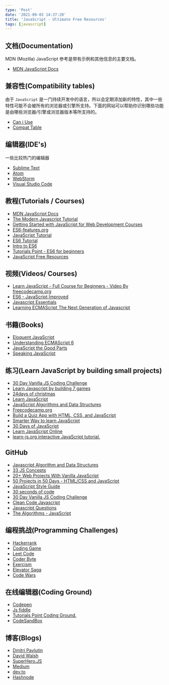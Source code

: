 ```yaml
---
type: 'Post'
date: '2021-09-03 14:37:20'
title: 'JavaScript - Ultimate Free Resources'
tags: [javascript]
---
```


## 文档(Documentation)

MDN (Mozilla) JavaScript 参考是带有示例和其他信息的主要文档。

- [MDN JavaScript Docs](https://developer.mozilla.org/en-US/docs/Web/JavaScript.)

## 兼容性(Compatibility tables)

由于 `JavaScript` 是一门持续开发中的语言，所以会定期添加新的特性，其中一些特性可能不会被所有的浏览器或引擎所支持。下面的网站可以帮助你识别哪些功能是由哪些浏览器/引擎或浏览器版本等所支持的。

- [Can i Use](https://caniuse.com/#search=javascript)
- [Compat Table](https://kangax.github.io/compat-table)

## 编辑器(IDE's)

一些比较热门的编辑器

- [Sublime Text](https://www.sublimetext.com/)
- [Atom](https://atom.io/)
- [WebStorm](https://www.jetbrains.com/webstorm/)
- [Visual Studio Code](https://code.visualstudio.com/)

## 教程(Tutorials / Courses)

- [MDN JavaScript Docs](https://developer.mozilla.org/en-US/docs/Web/JavaScript/Guide)
- [The Modern Javascript Tutorial](https://javascript.info/)
- [Getting Started with JavaScript for Web Development Courses](https://scotch.io/courses/getting-started-with-javascript-for-web-development)
- [ES6-features.org](http://es6-features.org/)
- [JavaScript Tutorial](https://www.javascripttutorial.net/)
- [ES6 Tutorial](https://www.javascripttutorial.net/es6/)
- [Intro to ES6](https://scrimba.com/learn/introtoes6)
- [Tutorials Point - ES6 for beginners](https://www.tutorialspoint.com/es6/index.htm)
- [JavaScript Free Resources](https://www.java5cript.com/)

## 视频(Videos/ Courses)

- [Learn JavaScript - Full Course for Beginners - Video By freecodecamp.org](https://www.youtube.com/watch?v=PkZNo7MFNFg&list=PLWKjhJtqVAbleDe3_ZA8h3AO2rXar-q2V&ab_channel=freeCodeCamp.orgfreeCodeCamp.orgVerified)
- [ES6 - JavaScript Improved](https://www.udacity.com/course/es6-javascript-improved--ud356)
- [Javascript Essentials](https://www.udemy.com/course/javascript-essentials/)
- [Learning ECMAScript The Next Generation of Javascript](https://www.udemy.com/course/ecmascript2015/)

## 书籍(Books)

- [Eloquent JavaScript](https://eloquentjavascript.net/)
- [Understanding ECMAScript 6](http://superherojs.com/)
- [JavaScript the Good Parts](https://andersonguelphjs.github.io/OReilly_JavaScript_The_Good_Parts_May_2008.pdf)
- [Speaking JavaScript](http://speakingjs.com/es5/index.html)

## 练习(Learn JavaScript by building small projects)

- [30 Day Vanilla JS Coding Challenge](https://javascript30.com/)
- [Learn Javascript by building 7 games](https://www.freecodecamp.org/news/learn-javascript-by-building-7-games-video-course/)
- [24days of christmas](https://scrimba.com/learn/adventcalendar/welcome-to-24-days-of-javascriptmas-cg2QbehG)
- [Learn JavaScript](https://scrimba.com/learn/learnjavascript)
- [JavaScript Algorithms and Data Structures](https://www.freecodecamp.org/learn/javascript-algorithms-and-data-structures/)
- [Freecodecamp.org](https://www.freecodecamp.org/)
- [Build a Quiz App with HTML, CSS, and JavaScript](https://www.udemy.com/course/build-a-quiz-app-with-html-css-and-javascript/)
- [Smarter Way to learn JavaScript](http://www.asmarterwaytolearn.com/js/index-of-exercises.html)
- [30 Days of JavaScript](https://github.com/Asabeneh/30-Days-Of-JavaScript)
- [Learn JavaScript Online](https://learnjavascript.online/)
- [learn-js.org interactive JavaScript tutorial.](https://www.learn-js.org/en/)

## GitHub

- [Javascript Algorithm and Data Structures](https://github.com/trekhleb/javascript-algorithms)
- [33 JS Concepts](https://github.com/leonardomso/33-js-concepts)
- [20+ Web Projects With Vanilla JavaScript](https://github.com/bradtraversy/vanillawebprojects)
- [50 Projects in 50 Days - HTML/CSS and JavaScript](https://github.com/bradtraversy/50projects50days)
- [JavaScript Style Guide](https://blog.kritikapattalam.com/[https://github.com/airbnb/javascript)
- [30 seconds of code](https://github.com/30-seconds/30-seconds-of-code)
- [30 Day Vanilla JS Coding Challenge](https://github.com/wesbos/JavaScript30)
- [Clean Code Javascript](https://github.com/ryanmcdermott/clean-code-javascript)
- [Javascript Questions](https://github.com/lydiahallie/javascript-questions)
- [The Algorithms - JavaScript](https://github.com/TheAlgorithms/Javascript)

## 编程挑战(Programming Challenges)

- [Hackerrank](https://www.hackerrank.com/)
- [Coding Game](https://www.codingame.com/)
- [Leet Code](https://www.hackerrank.com/)
- [Coder Byte](https://coderbyte.com/)
- [Exercism](https://exercism.io/my/tracks/javascript)
- [Elevator Saga](http://play.elevatorsaga.com/)
- [Code Wars](https://www.codewars.com/)

## 在线编辑器(Coding Ground)

- [Codepen](https://codepen.io/)
- [Js fiddle](https://jsfiddle.net/)
- [Tutorials Point Coding Ground.](https://www.tutorialspoint.com/codingground.htm)
- [CodeSandBox](https://codesandbox.io/)

## 博客(Blogs)

- [Dmitri Pavlutin](https://dmitripavlutin.com/)
- [David Walsh](https://davidwalsh.name/)
- [SuperHero.JS](https://superherojs.com/)
- [Medium](https://medium.com/)
- [dev.to](https://dev.to/)
- [Hashnode](https://hashnode.com/)
